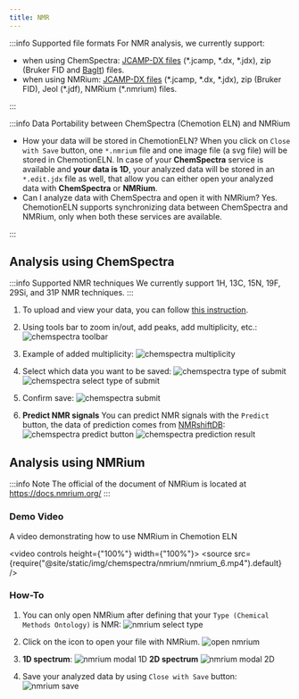 ```yaml
---
title: NMR
---
```


:::info Supported file formats
For NMR analysis, we currently support:

- when using ChemSpectra: [JCAMP-DX files](https://iupac.org/what-we-do/digital-standards/jcamp-dx/) (\*.jcamp, \*.dx, \*.jdx), zip (Bruker FID and [BagIt](https://en.wikipedia.org/wiki/BagIt)) files.
- when using NMRium: [JCAMP-DX files](https://iupac.org/what-we-do/digital-standards/jcamp-dx/) (\*.jcamp, \*.dx, \*.jdx), zip (Bruker FID), Jeol (\*.jdf), NMRium (\*.nmrium) files.

:::

:::info Data Portability between ChemSpectra (Chemotion ELN) and NMRium

- How your data will be stored in ChemotionELN?
  When you click on `Close with Save` button, one `*.nmrium` file and one image file (a svg file) will be stored in ChemotionELN.
  In case of your **ChemSpectra** service is available and **your data is 1D**, your analyzed data will be stored in an `*.edit.jdx` file as well, that allow you can either open your analyzed data with **ChemSpectra** or **NMRium**.
- Can I analyze data with ChemSpectra and open it with NMRium?
  Yes. ChemotionELN supports synchronizing data between ChemSpectra and NMRium, only when both these services are available.

:::

## Analysis using ChemSpectra

:::info Supported NMR techniques
We currently support 1H, 13C, 15N, 19F, 29Si, and 31P NMR techniques.
:::

1. To upload and view your data, you can follow [this instruction](../chemspectra#using-chemspectra).

2. Using tools bar to zoom in/out, add peaks, add multiplicity, etc.:
   ![chemspectra toolbar](/img/chemspectra/nmr/chemspectra_nmr_1.png)

3. Example of added multiplicity:
   ![chemspectra multiplicity](/img/chemspectra/nmr/chemspectra_nmr_4.png)

4. Select which data you want to be saved:
   ![chemspectra type of submit](/img/chemspectra/nmr/chemspectra_nmr_2.png)
   ![chemspectra select type of submit](/img/chemspectra/nmr/chemspectra_nmr_3.png)

5. Confirm save:
   ![chemspectra submit](/img/chemspectra/nmr/chemspectra_nmr_5.png)

6. **Predict NMR signals** You can predict NMR signals with the `Predict` button, the data of prediction comes from [NMRshiftDB](https://nmrshiftdb.nmr.uni-koeln.de):
   ![chemspectra predict button](/img/chemspectra/nmr/chemspectra_nmr_6.png)
   ![chemspectra prediction result](/img/chemspectra/nmr/chemspectra_nmr_7.png)

## Analysis using NMRium

:::info Note
The official of the document of NMRium is located at https://docs.nmrium.org/
:::

### Demo Video

A video demonstrating how to use NMRium in Chemotion ELN

<video controls height={"100%"} width={"100%"}>
  <source
    src={require("@site/static/img/chemspectra/nmrium/nmrium_6.mp4").default}
  />
</video>

### How-To

1. You can only open NMRium after defining that your `Type (Chemical Methods Ontology)` is NMR:
   ![nmrium select type](/img/chemspectra/nmrium/nmrium_1.png)

2. Click on the icon to open your file with NMRium.
   ![open nmrium](/img/chemspectra/nmrium/nmrium_2.png)

3. **1D spectrum**:
   ![nmrium modal 1D](/img/chemspectra/nmrium/nmrium_3.png)
   **2D spectrum**
   ![nmrium modal 2D](/img/chemspectra/nmrium/nmrium_4.png)

4. Save your analyzed data by using `Close with Save` button:
   ![nmrium save](/img/chemspectra/nmrium/nmrium_5.png)
